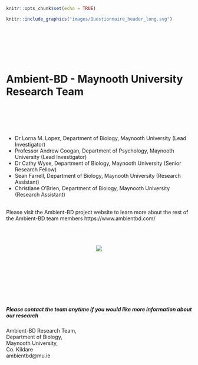 
```r
knitr::opts_chunk$set(echo = TRUE)
```


```r
knitr::include_graphics("images/Questionnaire_header_long.svg")
```

<br><br> <br><!-- Add two line breaks -->
&nbsp;  
&nbsp;  

#  Ambient-BD - Maynooth University Research Team  

&nbsp;  
&nbsp;  
&nbsp;  
&nbsp;  

* Dr Lorna M. Lopez, Department of Biology, Maynooth University (Lead Investigator)  
* Professor Andrew Coogan, Department of Psychology, Maynooth University (Lead Investigator)  
* Dr Cathy Wyse, Department of Biology, Maynooth University (Senior Research Fellow)  
* Sean Farrell, Department of Biology, Maynooth University (Research Assistant)  
* Christiane O'Brien, Department of Biology, Maynooth University (Research Assistant)  

<br>
Please visit the Ambient-BD project website to learn more about the rest of the Ambient-BD team members 
https://www.ambientbd.com/

&nbsp;  
&nbsp; 
&nbsp;  
&nbsp;  
<center>  
![](images/team.svg)
</center> 
&nbsp;  
&nbsp; 
&nbsp;  
&nbsp;  


&nbsp;  
&nbsp; &nbsp;  
&nbsp; 

##### Please contact the team anytime if you would like more information about our research

Ambient-BD Research Team,  
Department of Biology,  
Maynooth University,  
Co. Kildare  
ambientbd@mu.ie  